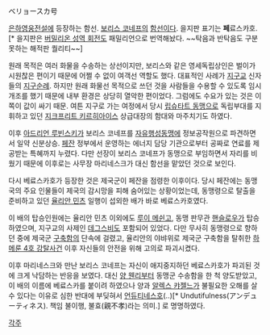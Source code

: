 ベリョースカ号

[[은하영웅전설]]에 등장하는 함선. [[보리스 코네프]]의 [[함선]]이다. 을지판 표기는 '''페'''료스카호.[* 을지판은 [[버밀리온 성역 회전]]도 패밀리언으로 번역해놨다. ~~탁음과 반탁음도 구분 못하는 해적판 퀄리티~~]

원래 목적은 여러 화물을 수송하는 상선이지만, 보리스와 같은 영세독립상인은 벌이가 시원찮은 편이기 때문에 어쩔 수 없이 여객선 역할도 했다. 대표적인 사례가 [[지구교]] 신자들의 [[지구]]순례. 하지만 원래 화물선 목적으로 쓰던 것을 사람들을 수용할 수 있도록 임시개조를 했기 때문에 내부 환경은 상당히 열악한 편이었다. 그럼에도 수요가 있는 것은 이쪽이 값이 싸기 때문. 여튼 지구로 가는 여정에서 당시 [[립슈타트 동맹]]으로 독립부대를 지휘하고 있던 [[지크프리트 키르히아이스]] 상급대장의 함대와 마주치기도 하였다.

이후 [[아드리언 루빈스키]]가 보리스 코네프를 [[자유행성동맹]]에 정보공작원으로 파견하면서 일약 신분상승. [[페잔]] 정부에서 운영하는 에너지 담당 기관으로부터 공짜로 연료를 제공받는 특혜까지 누렸다. 다만 선장이 보리스 코네프가 동맹으로 부임하면서 자리를 비웠기 때문에 이후로는 사무장 마리네스크가 대신 함선을 맡았던 것으로 보인다.

다시 베료스카호가 등장한 것은 제국군이 페잔을 점령한 이후이다. 당시 페잔에는 동맹국의 주요 인물들이 제국의 감시망을 피해 숨어있는 상황이었는데, 동맹령으로 탈출을 준비하고 있던 [[율리안 민츠]] 일행이 섭외한 배가 바로 베료스카호였다.

이 배의 탑승인원에는 율리안 민츠 이외에도 [[루이 메쉰고]], 동맹 판무관 [[핸슬로우]]가 탑승하였으며, 지구교의 사제인 [[데그스비]]도 포함되어 있었다. 다만 무사히 동맹령으로 향하던 중에 제국군 [[구축함]]의 단속에 걸렸고, 율리안의 야뱌위로 제국군 구축함을 탈취한 [[하메룬 4호 강탈사건]] 이후 자신들의 안전을 위해 고의로 파괴시켰다.

이후 마리네스크와 만난 보리스 코네프는 자신이 애지중지하던 베료스카호가 파괴된 것에 크게 낙담하는 반응을 보였다. 대신 [[양 웬리]]부터 동맹군 수송함을 한 척 양도받았고, 이 배의 이름에 베료스카를 붙이려 하였으나 양과 [[알렉스 캬젤느]]가 불필요한 오해를 살 수 있다는 이유로 심한 반대에 부딪혀서 [[언듀티네스호]](..)[* Undutifulness(アンデューティネス). 책임 불이행, 불효(親不孝)라는 의미.] 로 명명하였다.

[[각주]]
